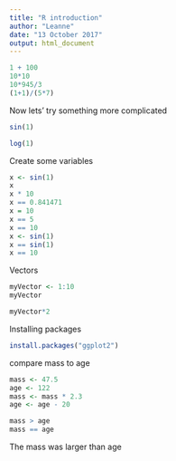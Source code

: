 ```yaml
---
title: "R introduction"
author: "Leanne"
date: "13 October 2017"
output: html_document
---
```

```r
1 + 100
10*10
10*945/3
(1+1)/(5*7)
```
Now lets' try something more complicated

```r
sin(1)
```
```r
log(1)

```
Create some variables



```r
x <- sin(1)
x
x * 10
x == 0.841471
x = 10
x == 5
x == 10
x <- sin(1)
x == sin(1)
x == 10

```
Vectors

```r
myVector <- 1:10
myVector

myVector*2

```

Installing packages

```r
install.packages("ggplot2")
```

compare mass to age
```r
mass <- 47.5
age <- 122
mass <- mass * 2.3
age <- age - 20

mass > age
mass == age

```

The mass was larger than age

```r

```

